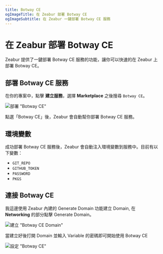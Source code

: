 ```yaml
---
title: Botway CE
ogImageTitle: 在 Zeabur 部署 Botway CE
ogImageSubtitle: 在 Zeabur 一鍵部署 Botway CE 服務
---
```


# 在 Zeabur 部署 Botway CE

Zeabur 提供了一鍵部署 Botway CE 服務的功能，讓你可以快速的在 Zeabur 上部署 Botway CE。

## 部署 Botway CE 服務

在你的專案中，點擊 **建立服務**，選擇 **Marketplace** 之後搜尋 `Botway CE`。

![部署 "Botway CE"](/marketplace/botwayce/deploy-botwayce.gif)

點選「Botway CE」後，Zeabur 會自動幫你部署 Botway CE 服務。

## 環境變數

成功部署 Botway CE 服務後，Zeabur 會自動注入環境變數到服務中。目前有以下變數：

- `GIT_REPO`
- `GITHUB_TOKEN`
- `PASSWORD`
- `PKGS`

## 連接 Botway CE

我這邊使用 Zeabur 內建的 Generate Domain 功能建立 Domain, 在 **Networking** 的部分點擊 Generate Domain。

![建立 "Botway CE Domain"](/marketplace/botwayce/gen-botwayce-domain.gif)

當建立好後打開 Domain 並輸入 Variable 的密碼即可開始使用 Botway CE

![設定 "Botway CE"](/marketplace/botwayce/setup-botwayce.gif)